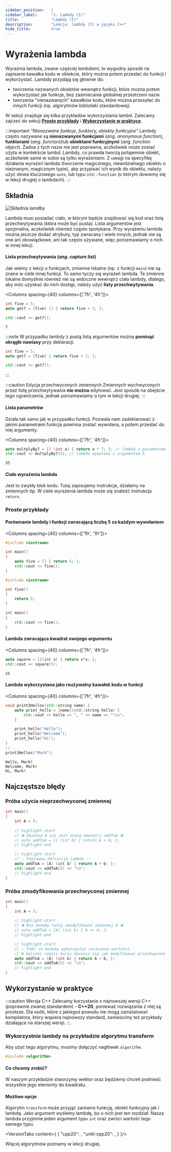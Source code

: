 ```yaml
---
sidebar_position:	1
sidebar_label:		"1. Lambdy (I)"
title:				"Lambdy (I)"
description:		"Lekcja: lambdy (I) w języku C++"
hide_title:			true
---
```





# Wyrażenia lambda

Wyrażnia lambda, zwane częściej *lambdami*, to wygodny sposób na zapisanie kawałka kodu w obiekcie, który można potem przesłać do funkcji i wykorzystać.
Lambdy przydają się głównie do:
 - tworzenia nazwanych obiektów wewnątrz funkcji, które można potem wykorzystać jak funkcje, bez zaśmiecania globalnej przestrzeni nazw.
 - tworzenia "nienazwanych" kawałków kodu, które można przesyłać do innych funkcji (np. algorytmów biblioteki standardowej).

W sekcji  znajduje się kilka przykładów wykorzystania lambd.
Zalecamy zajrzeć do sekcji [**Proste przykłady**](#proste-przykłady) i [**Wykorzystanie w praktyce**](#wykorzystanie-w-praktyce).

:::important *"Nienazwane funkcje, funktory, obiekty funkcyjne"*
Lambdy często nazywane są **nienazwanymi funkcjami** (*ang. anonymous function*), **funktorami** (*ang. functors*)lub **obiektami funkcyjnymi** (*ang. function object*).
Żadna z tych nazw nie jest poprawna, aczkolwiek może zostać użyta w kontekście lambd. Lambdy, co prawda tworzą potajemnie obiekt, aczkolwiek same w sobie są tylko wyrażeniami.
Z uwagi na specyfikę działania wyrażeń lambda (tworzenie magicznego, niewidzialnego obiektu o nieznanym, magicznym typie), aby przypisać ich wynik do obiektu, należy użyć słowa kluczowego `auto`, lub typu `std::function` (o którym dowiemy się w lekcji drugiej o lambdach).
:::

## Składnia
<Image center
		maxheight={470}
		alt="Składnia lamdby"
		src="/img/tutorials/course/intermediate/lambdas/summary-pl.png"
	/>
<br/>

Lambda musi posiadać ciało, w którym będzie znajdować się kod oraz listę przechwytywania (która może być pusta).
Lista argumentów jest opcjonalna, aczkolwiek również często spotykana.
Przy wyrażeniu lambda można jeszcze dodać atrybuty, typ zwracany i wiele innych, jednak nie są one ani obowiązkowe,
ani tak często używane, więc porozmawiamy o nich w innej lekcji.

#### Lista przechwytywania (*ang. capture list*)
Jak wiemy z lekcji o funkcjach, zmienne lokalne (np. z funkcji `main`) nie są znane w ciele innej funkcji.
To samo tyczy się wyrażeń lambda. Te zmienne lokalne domyślnie również nie są widoczne wewnątrz ciała lambdy, dlatego,
aby móc uzyskać do nich dostęp, należy użyć **listy przechwytywania**.

<Columns spacing={40} columns={['7fr', '4fr']}>
<div>

```cpp title="Lambda z listą przechwytywania"
int five = 5;
auto get7 = [five] () { return five + 2; };

std::cout << get7();
```

</div>

<div>

```plaintext title="Wynik (konsola)"
7
```

</div>
</Columns>

:::note
W przypadku lambdy z pustą listą argumentów można **pominąć okrągłe nawiasy** przy deklaracji.
```cpp
int five = 5;
auto get7 = [five] { return five + 2; };

std::cout << get7();
```
:::

:::caution Edycja przechwyconych zmiennych
Zmiennych wychwyconych przez listę przechwytywania **nie można** edytować.
Jest sposób na obejście tego ograniczenia, jednak porozmawiamy o tym w lekcji drugiej.
:::

#### Lista parametrów
Działa tak samo jak w przypadku funkcji.
Pozwala nam zadeklarować z jakimi parametrami funkcja powinna zostać wywołana, a potem przesłać do niej argumenty.

<Columns spacing={40} columns={['7fr', '4fr']}>
<div>

```cpp title="Lambda z listą argumentów"
auto multplyBy7 = [] (int a) { return a * 7; }; // lambda z parametrem a o typie int
std::cout << multplyBy7(5); // lambda wywołana z argumentem 5
```

</div>

<div>

```plaintext title="Wynik (konsola)"
35
```

</div>
</Columns>

#### Ciało wyrażenia lambda
Jest to zwykły blok kodu. Tutaj zapisujemy instrukcje, działamy na zmiennych itp.
W ciele wyrażenia lambda może się znaleźć instrukcja `return`.

### Proste przykłady

#### Porównanie lambdy i funkcji zwracającą liczbę 5 za każdym wywołaniem

<Columns spacing={40} columns={['1fr', '1fr']}>
<div>

```cpp title="Lambda"
#include <iostream>

int main()
{
	auto five = [] { return 5; };
	std::cout << five();
}
```

</div>

<div>

```cpp title="Funkcja"
#include <iostream>

int five() 
{
	return 5;
}

int main()
{
	std::cout << five();
}
```

</div>
</Columns>

#### Lambda zwracająca kwadrat swojego argumentu

<Columns spacing={40} columns={['7fr', '4fr']}>
<div>

```cpp title="Wyrażenie lambda z argumentem"
auto square = [](int x) { return x*x; };
std::cout << square(5);
```

</div>

<div>

```plaintext title="Wynik (konsola)"
25
```

</div>
</Columns>

#### Lambda wykorzystana jako reużywalny kawałek kodu w funkcji

<Columns spacing={40} columns={['7fr', '4fr']}>
<div>

```cpp title="Lambda jako funkcja w funkcji."
void print3Hellos(std::string name) {
	auto print_hello = [name](std::string hello) {
		std::cout << hello << ", " << name << "!\n";
	}

	print_hello("Hello");
	print_hello("Welcome");
	print_hello("Hi");
}
// ...
print3Hellos("Mark");
```

</div>

<div>

```plaintext title="Wynik (konsola)"
Hello, Mark!
Welcome, Mark!
Hi, Mark!
```

</div>
</Columns>

## Najczęstsze błędy

### Próba użycia nieprzechwyconej zmiennej

```cpp title='Próba użycia nieprzechwyconej zmiennej'
int main()
{
	int A = 5;
	
	// highlight-start
	// ❌ Zmienna A nie jest znana wewnątrz addToA ❌
	// auto addToA = [] (int b) { return A + b; };
	// highlight-end

	// highlight-start
	// ✅ Poprawna definicja lambdy ✅
	auto addToA = [A] (int b) { return A + b; };
	std::cout << addToA(5) << "\n";
	// highlight-end
}
```

### Próba zmodyfikowania przechwyconej zmiennej

```cpp title='Próba zmodyfikowania przechwyconej zmiennej'
int main()
{
	int A = 5;
	
	// highlight-start
	// ❌ Nie możemy tutaj zmodyfikować zmiennej A ❌
	// auto addToA = [A] (int b) { A += b; };
	// highlight-end

	// highlight-start
	// ✅ Póki co możemy wykorzystać zwracanie wartości.
	// W dalszej części kursu dowiesz się jak modyfikować przechwycone zmienne ✅
	auto addToA = [A] (int b) { return A + b; };
	std::cout << addToA(5) << "\n";
	// highlight-end
}
```

## Wykorzystanie w praktyce

:::caution Wersja C++
Zalecamy korzystanie z najnowszej wersji C++ (poprawnie zwanej standardem) - **C++20**, ponieważ rozwiązania z niej są prostsze.
Dla osób, które z jakiegoś powodu nie mogą zainstalować kompilatora, który wspiera
najnowszy standard, zamieścimy też przykłady działające na starszej wersji.
:::

### Wykorzystnie lambdy na przykładzie algorytmu **transform**

Aby użyć tego algorytmu, musimy dołączyć nagłówek `algorithm`.

```cpp
#include <algorithm>
```

#### Co chcemy zrobić?
W naszym przykładzie stworzymy wektor oraz będziemy chcieli podnieść wszystkie jego elementy do kwadratu.

#### Możliwe opcje
Algorytm `transform` może przyjąć zarówno funkcję, obiekt funkcyjny jak i lambdę.
Jako argument wyślemy lambdę, bo o nich jest ten rozdział. Nasza lambda przyjmnie jeden argument typu `int` oraz zwróci wartość tego samego typu.

<VersionTabs content={
		{
			"cpp20":		<TransformIntroExampleCpp20 />,
			"until-cpp20":	<TransformIntroExampleUntilCpp20 />,
		}
	}/>

Więcej algorytmów poznamy w lekcji drugiej.
